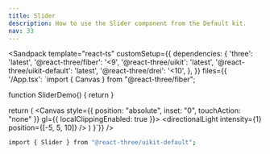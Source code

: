 ```yaml
---
title: Slider
description: How to use the Slider component from the Default kit.
nav: 33
---
```


<Sandpack
  template="react-ts"
  customSetup={{
    dependencies: {
      'three': 'latest',
      '@react-three/fiber': '<9',
      '@react-three/uikit': 'latest',
      '@react-three/uikit-default': 'latest',
      '@react-three/drei': '<10',
    },
  }}
  files={{
    '/App.tsx': `import { Canvas } from "@react-three/fiber";

function SliderDemo() {
  return <Slider defaultValue={50} max={100} step={1} width={300} />
}

  return (
    <Canvas style={{ position: "absolute", inset: "0", touchAction: "none" }} gl={{ localClippingEnabled: true }}>
      <ambientLight intensity={0.5} />
      <directionalLight intensity={1} position={[-5, 5, 10]} />
      <Fullscreen
        overflow="scroll"
        flexDirection="column"
        alignItems="center"
        padding={32}
      >
        <SliderDemo />
      </Fullscreen>
    </Canvas>
  )
}`}}
/>

```bash
import { Slider } from "@react-three/uikit-default";
```